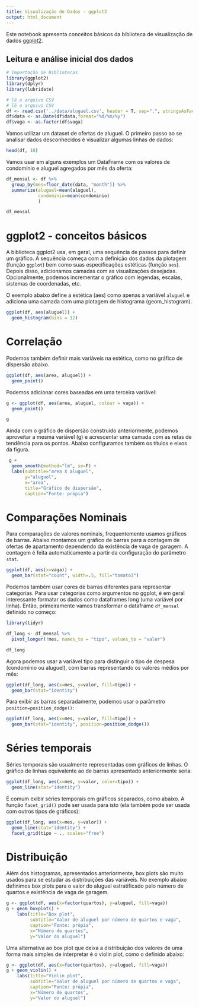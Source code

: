 ```yaml
---
title: Visualização de Dados - ggplot2
output: html_document
---
```


Este notebook apresenta conceitos básicos da biblioteca de visualização de dados [ggplot2](https://ggplot2.tidyverse.org/).

## Leitura e análise inicial dos dados

```r
# Importação de Bibliotecas
library(ggplot2)
library(dplyr)
library(lubridate)

# lê o arquivo CSV
# lê o arquivo CSV
df <- read.csv('../data/aluguel.csv', header = T, sep=",", stringsAsFactors = FALSE)
df$data <- as.Date(df$data,format="%d/%m/%y")
df$vaga <- as.factor(df$vaga)
```


Vamos utilizar um dataset de ofertas de aluguel. O primeiro passo ao se analisar dados desconhecidos é visualizar algumas linhas de dados:

```r
head(df, 10)
```

Vamos usar em alguns exemplos um DataFrame com os valores de condomínio e aluguel agregados por mês da oferta:
```r
df_mensal <- df %>% 
  group_by(mes=floor_date(data, "month")) %>%
  summarize(aluguel=mean(aluguel), 
            condominio=mean(condominio)
            )

df_mensal
```


# ggplot2 - conceitos básicos

A biblioteca ggplot2 usa, em geral, uma sequência de passos para definir um gráfico. A sequência começa com a definição dos dados da plotagem (função `ggplot`) bem como suas especificações estéticas (função `aes`). Depois disso, adicionamos camadas com as visualizações desejadas. Opcionalmente, podemos incrementar o gráfico com legendas, escalas, sistemas de coordenadas, etc. 

O exemplo abaixo define a estética (aes) como apenas a variável `aluguel` e adiciona uma camada com uma plotagem de histograma (geom_histogram).

```r
ggplot(df, aes(aluguel)) +
  geom_histogram(bins = 12)
```

# Correlação

Podemos também definir mais variáveis na estética, como no gráfico de dispersão abaixo.

```r
ggplot(df, aes(area, aluguel)) + 
  geom_point()
```

Podemos adicionar cores baseadas em uma terceira variável:

```r
g <- ggplot(df, aes(area, aluguel, colour = vaga)) + 
  geom_point()

g
```

Ainda com o gráfico de dispersão construído anteriormente, podemos aproveitar a mesma variável (g) e acrescentar uma camada com as retas de tendência para os pontos. Abaixo configuramos também os títulos e eixos da figura.
```r
 g +
  geom_smooth(method="lm", se=F) +
  labs(subtitle="area X aluguel", 
       y="aluguel", 
       x="area", 
       title="Gráfico de dispersão", 
       caption="Fonte: própia")
```

# Comparações Nominais

Para comparações de valores nominais, frequentemente usamos gráficos de barras. Abaixo montamos um gráfico de barras para a contagem de ofertas de apartamento dependendo da existência de vaga de garagem. A contagem é feita automaticamente a partir da configuração do parâmetro `stat`.

```r
ggplot(df, aes(x=vaga)) + 
  geom_bar(stat="count", width=.5, fill="tomato3")
```

Podemos também usar cores de barras diferentes para representar categorias. Para usar categorias como argumentos no ggplot, é em geral interessante formatar os dados como dataframes long (uma variável por linha). Então, primeiramente vamos transformar o dataframe `df_mensal` definido no começo:

```r
library(tidyr)

df_long <- df_mensal %>% 
  pivot_longer(!mes, names_to = "tipo", values_to = "valor")

df_long
```


Agora podemos usar a variável tipo para distinguir o tipo de despesa (condomínio ou aluguel), com barras representando os valores médios por mês:

```r
ggplot(df_long, aes(x=mes, y=valor, fill=tipo)) + 
  geom_bar(stat="identity")
```

Para exibir as barras separadamente, podemos usar o parâmetro `position=position_dodge()`:


```r
ggplot(df_long, aes(x=mes, y=valor, fill=tipo)) + 
  geom_bar(stat="identity", position=position_dodge())
```

# Séries temporais

Séries temporais são usualmente representadas com gráficos de linhas. O gráfico de linhas equivalente ao de barras apresentado anteriormente seria: 

```r
ggplot(df_long, aes(x=mes, y=valor, color=tipo)) + 
  geom_line(stat="identity")
```

É comum exibir séries temporais em gráficos separados, como abaixo. A função `facet_grid()` pode ser usada para isto (ela também pode ser usada com outros tipos de gráficos):

```r
ggplot(df_long, aes(x=mes, y=valor)) + 
  geom_line(stat="identity") + 
  facet_grid(tipo ~ ., scales="free")
```

# Distribuição

Além dos histogramas, apresentados anteriormente, box plots são muito usados para se estudar as distribuições das variáveis. No exemplo abaixo definimos box plots para o valor do aluguel estratificado pelo número de quartos e existência de vaga de garagem.

```r
g <- ggplot(df, aes(x=factor(quartos), y=aluguel, fill=vaga))
g + geom_boxplot() + 
    labs(title="Box plot", 
         subtitle="Valor de aluguel por número de quartos e vaga",
         caption="Fonte: própia",
         x="Número de quartos",
         y="Valor do aluguel")
```

Uma alternativa ao box plot que deixa a distribuição dos valores de uma forma mais simples de interpretar é o violin plot, como o definido abaixo:

```r
g <- ggplot(df, aes(x=factor(quartos), y=aluguel, fill=vaga))
g + geom_violin() + 
    labs(title="Violin plot", 
         subtitle="Valor de aluguel por número de quartos e vaga",
         caption="Fonte: própia",
         x="Número de quartos",
         y="Valor do aluguel")
```
